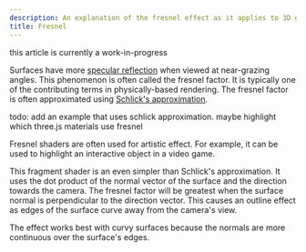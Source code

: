 ```yaml
---
description: An explanation of the fresnel effect as it applies to 3D graphics
title: Fresnel
---
```



<Aside
	type="caution"
	title="under construction"
>
	this article is currently a work-in-progress
</Aside>

Surfaces have more [specular reflection](https://en.wikipedia.org/wiki/Specular_reflection) when viewed at near-grazing angles. This phenomenon is often called the fresnel factor. It is typically one of the contributing terms in physically-based rendering. The fresnel factor is often approximated using [Schlick's approximation](https://en.wikipedia.org/wiki/Schlick%27s_approximation).

<Aside
	type="caution"
	title="under construction"
>
	todo: add an example that uses schlick approximation. maybe highlight which
	three.js materials use fresnel
</Aside>

Fresnel shaders are often used for artistic effect. For example, it can be used to highlight an interactive object in a video game.

<App client:visible />
<Tabs directory="./shaders/fresnel" />

This fragment shader is an even simpler than Schlick's approximation. It uses the dot product of the normal vector of the surface and the direction towards the camera. The fresnel factor will be greatest when the surface normal is perpendicular to the direction vector. This causes an outline effect as edges of the surface curve away from the camera's view.

The effect works best with curvy surfaces because the normals are more continuous over the surface's edges.
